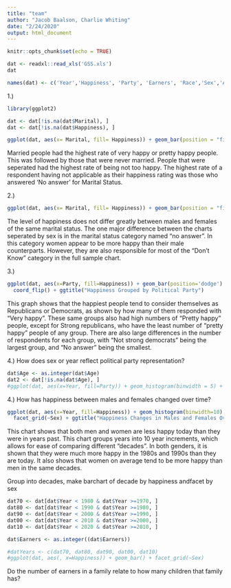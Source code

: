 ```yaml
---
title: "team"
author: "Jacob Baalson, Charlie Whiting"
date: "2/24/2020"
output: html_document
---
```


```r
knitr::opts_chunk$set(echo = TRUE)
```


```r
dat <- readxl::read_xls('GSS.xls')
dat

names(dat) <- c('Year','Happiness', 'Party', 'Earners', 'Race','Sex','Age', 'Children', 'Marital', 'ID', 'Ballot')
```

1.)
```r
library(ggplot2)

dat <- dat[!is.na(dat$Marital), ]
dat <- dat[!is.na(dat$Happiness), ]

ggplot(dat, aes(x= Marital, fill= Happiness)) + geom_bar(position = "fill") + ggtitle("Marital Status Grouped by Happiness") + coord_flip() + ylab("Percentage")
```


Married people had the highest rate of very happy or pretty happy people. This was followed by those that were never married. People that were seperated had the highest rate of being not too happy. The highest rate of a respondent having not applicable as their happiness rating was those who answered 'No answer' for Marital Status.

2.)
```r
ggplot(dat, aes(x= Marital, fill= Happiness)) + geom_bar(position = "fill") + ggtitle("Marital Status Grouped by Happiness Faceted by Sex") + facet_wrap(~Sex) + coord_flip() + ylab("Percentage")
```

The level of happiness does not differ greatly between males and females of the same marital status. The one major difference between the charts seperated by sex is in the marital status category named "no answer". In this category women appear to be more happy than their male counterparts. However, they are also responsible for most of the "Don't Know" category in the full sample chart.

3.)
```r
ggplot(dat, aes(x=Party, fill=Happiness)) + geom_bar(position='dodge') + 
  coord_flip() + ggtitle("Happiness Grouped by Political Party")
```

This graph shows that the happiest people tend to consider themselves as Republicans or Democrats, as shown by how many of them responded with "Very happy". These same groups also had high numbers of "Pretty happy" people, except for Strong republicans, who have the least number of "pretty happy" people of any group. There are also large differences in the number of respondents for each group, with "Not strong democrats" being the largest group, and "No answer" being the smallest. 

4.) How does sex or year reflect political party representation?
```r
dat$Age <- as.integer(dat$Age)
dat2 <- dat[!is.na(dat$Age), ]
#ggplot(dat, aes(x=Year, fill=Party)) + geom_histogram(binwidth = 5) + facet_grid(~Sex)
```

4.) How has happiness between males and females changed over time?
```r
ggplot(dat, aes(x=Year, fill=Happiness)) + geom_histogram(binwidth=10) + 
  facet_grid(~Sex) + ggtitle("Happiness Changes in Males and Females Over Time")
```

This chart shows that both men and women are less happy today than they were in years past. This chart groups years into 10 year increments, which allows for ease of comparing different "decades". In both genders, it is shown that they were much more happy in the 1980s and 1990s than they are today. It also shows that women on average tend to be more happy than men in the same decades.



Group into decades, make barchart of decade by happiness andfacet by sex
```r
dat70 <- dat[dat$Year < 1980 & dat$Year >=1970, ]
dat80 <- dat[dat$Year < 1990 & dat$Year >=1980, ]
dat90 <- dat[dat$Year < 2000 & dat$Year >=1990, ]
dat00 <- dat[dat$Year < 2010 & dat$Year >=2000, ]
dat10 <- dat[dat$Year < 2020 & dat$Year >=2010, ]

dat$Earners <- as.integer((dat$Earners))

#datYears <- c(dat70, dat80, dat90, dat00, dat10)
#ggplot(dat, aes(, x=Happiness)) + geom_bar() + facet_grid(~Sex)
```


Do the number of earners in a family relate to how many children that family has?






